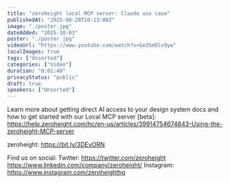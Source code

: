 ```yaml
---
title: "zeroheight local MCP server: Claude use case"
publishedAt: "2025-08-28T10:13:08Z"
image: "./poster.jpg"
dateAdded: "2025-10-03"
poster: "./poster.jpg"
videoUrl: "https://www.youtube.com/watch?v=Ge3SmDlv9yw"
localImages: true
tags: ["Unsorted"]
categories: ["Video"]
duration: "0:01:48"
privacyStatus: "public"
draft: true
speakers: ["Unsorted"]
---
```

Learn more about getting direct AI access to your design system docs and how to get started with our Local MCP server [beta]: https://help.zeroheight.com/hc/en-us/articles/39914754674843-Using-the-zeroheight-MCP-server

zeroheight: https://bit.ly/3DEvORN

Find us on social:
Twitter: https://twitter.com/zeroheight
https://www.linkedin.com/company/zeroheight/
Instagram: https://www.instagram.com/zeroheighthq
